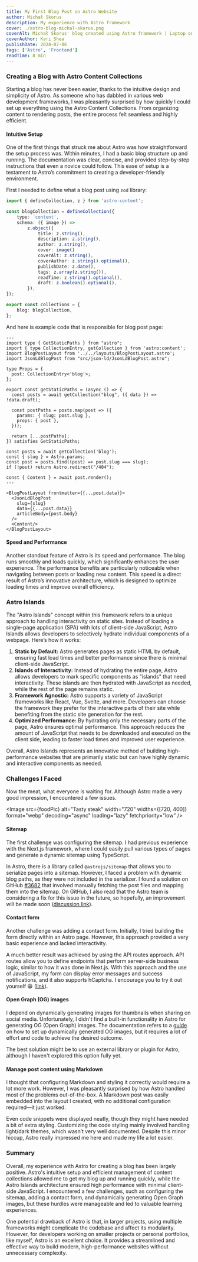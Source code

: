 ```yaml
---
title: My First Blog Post on Astro Website
author: Michał Skorus
description: My experience with Astro framework
cover: ./astro-blog-michal-skorus.png
coverAlt: Michał Skorus' blog created using Astro framework | Laptop on desk
coverAuthor: Kari Shea
publishDate: 2024-07-06
tags: ['Astro', 'Frontend']
readTime: 8 min
---
```



### Creating a Blog with Astro Content Collections

Starting a blog has never been easier, thanks to the intuitive design and simplicity of Astro. As someone who has dabbled in various web development frameworks, I was pleasantly surprised by how quickly I could set up everything using the Astro Content Collections. From organizing content to rendering posts, the entire process felt seamless and highly efficient.

#### Intuitive Setup

One of the first things that struck me about Astro was how straightforward the setup process was. Within minutes, I had a basic blog structure up and running. The documentation was clear, concise, and provided step-by-step instructions that even a novice could follow. This ease of setup is a testament to Astro’s commitment to creating a developer-friendly environment.

First I needed to define what a blog post using `zod` library:

```ts
import { defineCollection, z } from 'astro:content';

const blogCollection = defineCollection({
	type: 'content',
	schema: ({ image }) =>
		z.object({
			title: z.string(),
			description: z.string(),
			author: z.string(),
			cover: image()
			coverAlt: z.string(),
			coverAuthor: z.string().optional(),
			publishDate: z.date(),
			tags: z.array(z.string()),
			readTime: z.string().optional(),
			draft: z.boolean().optional(),
		}),
});

export const collections = {
	blog: blogCollection,
};
```

And here is example code that is responsible for blog post page:

```astro
---
import type { GetStaticPaths } from "astro";
import { type CollectionEntry, getCollection } from 'astro:content';
import BlogPostLayout from '../../layouts/BlogPostLayout.astro';
import JsonLdBlogPost from "src/json-ld/JsonLdBlogPost.astro";

type Props = {
  post: CollectionEntry<'blog'>;
};

export const getStaticPaths = (async () => {
  const posts = await getCollection("blog", ({ data }) => !data.draft);

  const postPaths = posts.map(post => ({
    params: { slug: post.slug },
    props: { post },
  }));

  return [...postPaths];
}) satisfies GetStaticPaths;

const posts = await getCollection('blog');
const { slug } = Astro.params;
const post = posts.find((post) => post.slug === slug);
if (!post) return Astro.redirect("/404");

const { Content } = await post.render();
---

<BlogPostLayout frontmatter={{...post.data}}>
  <JsonLdBlogPost
    slug={slug}
    data={{...post.data}}
    articleBody={post.body}
  />
  <Content/>
</BlogPostLayout>
```

#### Speed and Performance

Another standout feature of Astro is its speed and performance. The blog runs smoothly and loads quickly, which significantly enhances the user experience. The performance benefits are particularly noticeable when navigating between posts or loading new content. This speed is a direct result of Astro’s innovative architecture, which is designed to optimize loading times and improve overall efficiency.

### Astro Islands

The "Astro Islands" concept within this framework refers to a unique approach to handling interactivity on static sites. Instead of loading a single-page application (SPA) with lots of client-side JavaScript, Astro Islands allows developers to selectively hydrate individual components of a webpage. Here’s how it works:

1. **Static by Default:** Astro generates pages as static HTML by default, ensuring fast load times and better performance since there is minimal client-side JavaScript.
2. **Islands of Interactivity:** Instead of hydrating the entire page, Astro allows developers to mark specific components as "islands" that need interactivity. These islands are then hydrated with JavaScript as needed, while the rest of the page remains static.
3. **Framework Agnostic:** Astro supports a variety of JavaScript frameworks like React, Vue, Svelte, and more. Developers can choose the framework they prefer for the interactive parts of their site while benefiting from the static site generation for the rest.
4. **Optimized Performance:** By hydrating only the necessary parts of the page, Astro ensures optimal performance. This approach reduces the amount of JavaScript that needs to be downloaded and executed on the client side, leading to faster load times and improved user experience.

Overall, Astro Islands represents an innovative method of building high-performance websites that are primarily static but can have highly dynamic and interactive components as needed.

### Challenges I Faced

Now the meat, what everyone is waiting for. Although Astro made a very good impression, I encountered a few issues.

<Image
	src={foodPic}
	alt="Tasty steak"
	width="720"
	widths={[720, 400]}
	format="webp"
	decoding="async"
	loading="lazy"
	fetchpriority="low"
/>

#### Sitemap

The first challenge was configuring the sitemap. I had previous experience with the Next.js framework, where I could easily pull various types of pages and generate a dynamic sitemap using TypeScript.

In Astro, there is a library called `@astrojs/sitemap` that allows you to serialize pages into a sitemap. However, I faced a problem with dynamic blog paths, as they were not included in the serializer. I found a solution on GitHub [#3682](https://github.com/withastro/astro/issues/3682) that involved manually fetching the post files and mapping them into the sitemap. On GitHub, I also read that the Astro team is considering a fix for this issue in the future, so hopefully, an improvement will be made soon ([discussion link](https://github.com/withastro/roadmap/discussions/906)).

#### Contact form

Another challenge was adding a contact form. Initially, I tried building the form directly within an Astro page. However, this approach provided a very basic experience and lacked interactivity.

A much better result was achieved by using the API routes approach. API routes allow you to define endpoints that perform server-side business logic, similar to how it was done in Next.js. With this approach and the use of JavaScript, my form can display error messages and success notifications, and it also supports hCaptcha. I encourage you to try it out yourself 😁 ([link](https://www.michalskorus.pl/#contact)).

#### Open Graph (OG) images

I depend on dynamically generating images for thumbnails when sharing on social media. Unfortunately, I didn't find a built-in functionality in Astro for generating OG (Open Graph) images. The documentation refers to a [guide](https://techsquidtv.com/blog/generating-open-graph-images-for-astro/) on how to set up dynamically generated OG images, but it requires a lot of effort and code to achieve the desired outcome.

The best solution might be to use an external library or plugin for Astro, although I haven't explored this option fully yet.

#### Manage post content using Markdown

I thought that configuring Markdown and styling it correctly would require a lot more work. However, I was pleasantly surprised by how Astro handled most of the problems out-of-the-box. A Markdown post was easily embedded into the layout I created, with no additional configuration required—it just worked.

Even code snippets were displayed neatly, though they might have needed a bit of extra styling. Customizing the code styling mainly involved handling light/dark themes, which wasn’t very well documented. Despite this minor hiccup, Astro really impressed me here and made my life a lot easier.

### Summary

Overall, my experience with Astro for creating a blog has been largely positive. Astro's intuitive setup and efficient management of content collections allowed me to get my blog up and running quickly, while the Astro Islands architecture ensured high performance with minimal client-side JavaScript. I encountered a few challenges, such as configuring the sitemap, adding a contact form, and dynamically generating Open Graph images, but these hurdles were manageable and led to valuable learning experiences.

One potential drawback of Astro is that, in larger projects, using multiple frameworks might complicate the codebase and affect its modularity. However, for developers working on smaller projects or personal portfolios, like myself, Astro is an excellent choice. It provides a streamlined and effective way to build modern, high-performance websites without unnecessary complexity.
